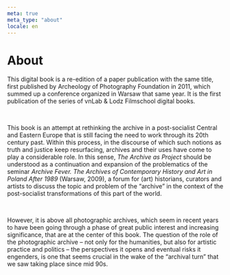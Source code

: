 ```yaml
---
meta: true
meta_type: "about"
locale: en
---
```


# About

This digital book is a re-edition of a paper publication with the same title, first published by Archeology of Photography Foundation in 2011, which summed up a conference organized in Warsaw that same year. It is the first publication of the series of vnLab & Lodz Filmschool digital books.

<br />

This book is an attempt at rethinking the archive in a post-socialist Central and Eastern Europe that is still facing the need to work through its 20th century past. Within this process, in the discourse of which such notions as truth and justice keep resurfacing, archives and their uses have come to play a considerable role. In this sense, *The Archive as Project* should be understood as a continuation and expansion of the problematics of the seminar *Archive Fever. The Archives of Contemporary History and Art in Poland After 1989* (Warsaw, 2009), a forum for (art) historians, curators and artists to discuss the topic and problem of the “archive” in the context of the post-socialist transformations of this part of the world.

<br />

However, it is above all photographic archives, which seem in recent years to have been going through a phase of great public interest and increasing significance, that are at the center of this book. The question of the role of the photographic archive – not only for the humanities, but also for artistic practice and politics – the perspectives it opens and eventual risks it engenders, is one that seems crucial in the wake of the “archival turn” that we saw taking place since mid 90s.